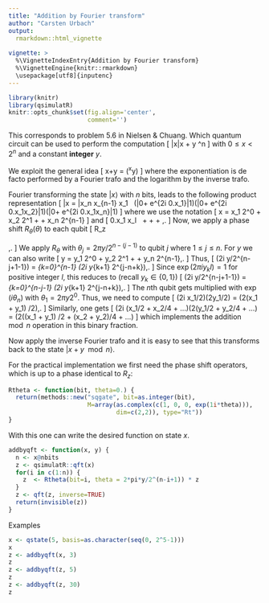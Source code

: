 ```yaml
---
title: "Addition by Fourier transform"
author: "Carsten Urbach"
output:
  rmarkdown::html_vignette
    
vignette: >
  %\VignetteIndexEntry{Addition by Fourier transform}
  %\VignetteEngine{knitr::rmarkdown}
  \usepackage[utf8]{inputenc}
---
```


```r
library(knitr)
library(qsimulatR)
knitr::opts_chunk$set(fig.align='center',
                      comment='')
```

This corresponds to problem 5.6 in Nielsen & Chuang. Which quantum
circuit can be used to perform the computation
\[
|x\rangle\quad\to\quad |x + y \mod 2^n\rangle
\]
with $0\leq x < 2^n$ and a constant **integer** $y$.

We exploit the general idea
\[
x+y = \log\left(\mathrm{e}^x\mathrm{e}^y\right)
\]
where the exponentiation is de facto performed by a Fourier trafo
and the logarithm by the inverse trafo.

Fourier transforming the state $|x\rangle$ with $n$ bits, leads to the
following product representation
\[
|x\rangle\ = |x_n x_{n-1} \ldots x_1\rangle\ \to\ 
\frac{1}{2^n}(|0\rangle + e^{2\pi i 0.x_1}|1\rangle)(|0\rangle +
e^{2\pi i 0.x_1x_2}|1\rangle)\cdots (|0\rangle + e^{2\pi i 0.x_1\ldots x_n}|1\rangle)
\]
where we use the notation
\[
x = x_1 2^0 + x_2 2^1 + \ldots + x_n 2^{n-1}
\]
and
\[
0.x_1 \ldots x_l\ \equiv\ \frac{x_l}{2^l} + \frac{x_{l-1}}{2^{l-1}} + \ldots + \frac{x_1}{2^{1}}\,.
\]
Now, we apply a phase shift $R_\theta(\theta)$ to each qubit
\[
R_z\ \equiv\ \begin{pmatrix}
    1 & 0\\
    0 & \exp(i\theta)\\
\end{pmatrix}\,.
\]
We apply $R_\theta$ with $\theta_j = 2\pi y/2^{n-(j-1)}$ to qubit $j$ where
$1\leq j\leq n$. For $y$ we can also write
\[
y\ =\ y_1 2^0 + y_2 2^1 + \ldots + y_n 2^{n-1}\,.
\]
Thus, 
\[
\exp(2\pi i y/2^{n-j+1-1}) = \prod_{k=0}^{n-1} \exp(2\pi i y_{k+1} 2^{j-n+k})\,.
\]
Since $\exp(2\pi i y_k l) = 1$ for positive integer $l$, this reduces to
(recall $y_k\in\{0,1\}$)
\[
\exp(2\pi i y/2^{n-j+1-1}) = \prod_{k=0}^{n-j-1} \exp(2\pi i y_{k+1} 2^{j-n+k})\,.
\]
The $n$th qubit gets multiplied with $\exp(i\theta_n)$ with 
$\theta_1 = 2\pi y 2^{0}$. Thus, we need to compute
\[
\exp(2\pi i x_1/2)\cdot \exp(2\pi y_1/2) = \exp(2\pi (x_1 + y_1) /2)\,.
\]
Similarly, one gets
\[
\exp(2\pi i (x_1/2 + x_2/4 + ...)\cdot \exp(2\pi (y_1/2 + y_2/4 + ...)
= \exp(2\pi ((x_1 + y_1) /2 + (x_2 + y_2)/4 + ...)
\]
which implements the addition $\mod n$ operation in this binary fraction.

Now apply the inverse Fourier trafo and it is easy to see that this
transforms back to the state $|x+y\mod n\rangle$.

For the practical implementation we first need the phase shift
operators, which is up to a phase identical to $R_z$:

```r
Rtheta <- function(bit, theta=0.) {
  return(methods::new("sqgate", bit=as.integer(bit),
                      M=array(as.complex(c(1, 0, 0, exp(1i*theta))),
                              dim=c(2,2)), type="Rt"))
}
```

With this one can write the desired function on state $x$.

```r
addbyqft <- function(x, y) {
  n <- x@nbits
  z <- qsimulatR::qft(x)
  for(i in c(1:n)) {
    z  <- Rtheta(bit=i, theta = 2*pi*y/2^(n-i+1)) * z
  }
  z <- qft(z, inverse=TRUE)
  return(invisible(z))
}
```

Examples

```r
x <- qstate(5, basis=as.character(seq(0, 2^5-1)))
x
z <- addbyqft(x, 3)
z
z <- addbyqft(z, 5)
z
z <- addbyqft(z, 30)
z
```
